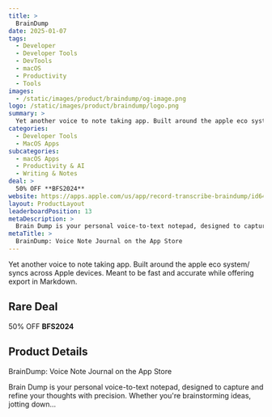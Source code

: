 ```yaml
---
title: >
  BrainDump
date: 2025-01-07
tags:
  - Developer
  - Developer Tools
  - DevTools
  - macOS
  - Productivity
  - Tools
images:
  - /static/images/product/braindump/og-image.png
logo: /static/images/product/braindump/logo.png
summary: >
  Yet another voice to note taking app. Built around the apple eco system/ syncs across Apple devices. Meant to be fast and accurate while offering export in Markdown.
categories:
  - Developer Tools
  - MacOS Apps
subcategories:
  - macOS Apps
  - Productivity & AI
  - Writing & Notes
deal: >
  50% OFF **BFS2024**
website: https://apps.apple.com/us/app/record-transcribe-braindump/id6473446030
layout: ProductLayout
leaderboardPosition: 13
metaDescription: >
  Brain Dump is your personal voice-to-text notepad, designed to capture and refine your thoughts with precision. Whether you're brainstorming ideas, jotting down…
metaTitle: >
  ‎BrainDump: Voice Note Journal on the App Store
---
```

Yet another voice to note taking app. Built around the apple eco system/ syncs across Apple devices. Meant to be fast and accurate while offering export in Markdown.

## Rare Deal

50% OFF **BFS2024**

## Product Details

‎BrainDump: Voice Note Journal on the App Store

Brain Dump is your personal voice-to-text notepad, designed to capture and refine your thoughts with precision. Whether you're brainstorming ideas, jotting down…
